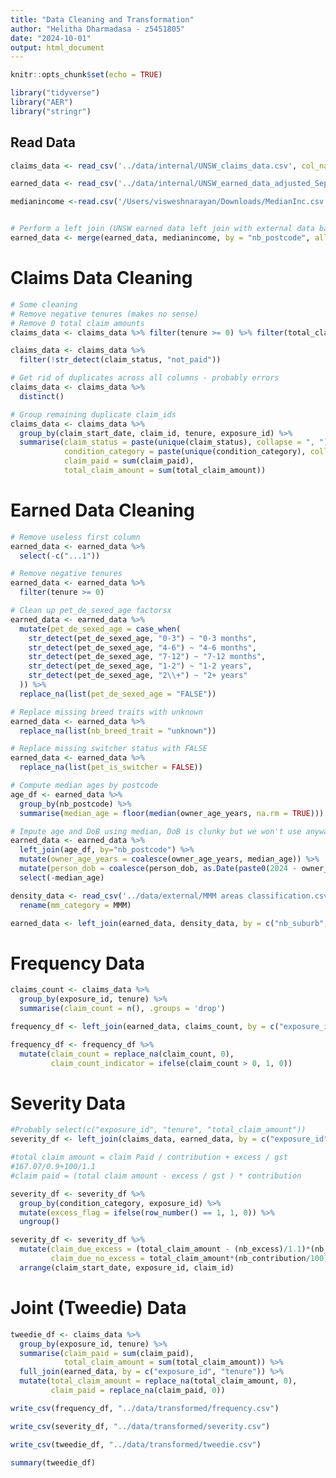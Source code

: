 ```yaml
---
title: "Data Cleaning and Transformation"
author: "Helitha Dharmadasa - z5451805"
date: "2024-10-01"
output: html_document
---
```


```r
knitr::opts_chunk$set(echo = TRUE)
```

```r
library("tidyverse")
library("AER")
library("stringr")
```

## Read Data

```r
claims_data <- read_csv('../data/internal/UNSW_claims_data.csv', col_names = TRUE)

earned_data <- read_csv('../data/internal/UNSW_earned_data_adjusted_Sep27.csv', col_names = TRUE)
```


```r
medianincome <-read.csv('/Users/visweshnarayan/Downloads/MedianInc.csv')


# Perform a left join (UNSW earned data left join with external data based on postcode)
earned_data <- merge(earned_data, medianincome, by = "nb_postcode", all.x = TRUE)

```
# Claims Data Cleaning

```r
# Some cleaning
# Remove negative tenures (makes no sense)
# Remove 0 total claim amounts
claims_data <- claims_data %>% filter(tenure >= 0) %>% filter(total_claim_amount > 0)

claims_data <- claims_data %>%
  filter(!str_detect(claim_status, "not_paid"))

# Get rid of duplicates across all columns - probably errors
claims_data <- claims_data %>%
  distinct()

# Group remaining duplicate claim_ids
claims_data <- claims_data %>%
  group_by(claim_start_date, claim_id, tenure, exposure_id) %>%
  summarise(claim_status = paste(unique(claim_status), collapse = ", "),
            condition_category = paste(unique(condition_category), collapse = ", "),  
            claim_paid = sum(claim_paid),
            total_claim_amount = sum(total_claim_amount))
```

# Earned Data Cleaning

```r
# Remove useless first column
earned_data <- earned_data %>%
  select(-c("...1"))

# Remove negative tenures
earned_data <- earned_data %>%
  filter(tenure >= 0)

# Clean up pet_de_sexed_age factorsx
earned_data <- earned_data %>%
  mutate(pet_de_sexed_age = case_when(
    str_detect(pet_de_sexed_age, "0-3") ~ "0-3 months",
    str_detect(pet_de_sexed_age, "4-6") ~ "4-6 months",
    str_detect(pet_de_sexed_age, "7-12") ~ "7-12 months",
    str_detect(pet_de_sexed_age, "1-2") ~ "1-2 years",
    str_detect(pet_de_sexed_age, "2\\+") ~ "2+ years"
  )) %>%
  replace_na(list(pet_de_sexed_age = "FALSE"))

# Replace missing breed traits with unknown
earned_data <- earned_data %>%
  replace_na(list(nb_breed_trait = "unknown"))

# Replace missing switcher status with FALSE
earned_data <- earned_data %>%
  replace_na(list(pet_is_switcher = FALSE))

# Compute median ages by postcode
age_df <- earned_data %>%
  group_by(nb_postcode) %>%
  summarise(median_age = floor(median(owner_age_years, na.rm = TRUE)))

# Impute age and DoB using median, DoB is clunky but we won't use anyway
earned_data <- earned_data %>%
  left_join(age_df, by="nb_postcode") %>%
  mutate(owner_age_years = coalesce(owner_age_years, median_age)) %>%
  mutate(person_dob = coalesce(person_dob, as.Date(paste0(2024 - owner_age_years, "-01-01")))) %>%
  select(-median_age)
```


```r
density_data <- read_csv('../data/external/MMM areas classification.csv') %>%
  rename(mm_category = MMM)

earned_data <- left_join(earned_data, density_data, by = c("nb_suburb", "nb_postcode", "nb_state"))
```


# Frequency Data

```r
claims_count <- claims_data %>% 
  group_by(exposure_id, tenure) %>% 
  summarise(claim_count = n(), .groups = 'drop')

frequency_df <- left_join(earned_data, claims_count, by = c("exposure_id", "tenure"))

frequency_df <- frequency_df %>%
  mutate(claim_count = replace_na(claim_count, 0),
         claim_count_indicator = ifelse(claim_count > 0, 1, 0))
```

# Severity Data

```r
#Probably select(c("exposure_id", "tenure", "total_claim_amount"))
severity_df <- left_join(claims_data, earned_data, by = c("exposure_id", "tenure"))

#total claim amount = claim Paid / contribution + excess / gst
#167.07/0.9+100/1.1
#claim paid = (total claim amount - excess / gst ) * contribution

severity_df <- severity_df %>%
  group_by(condition_category, exposure_id) %>%
  mutate(excess_flag = ifelse(row_number() == 1, 1, 0)) %>%
  ungroup()

severity_df <- severity_df %>% 
  mutate(claim_due_excess = (total_claim_amount - (nb_excess)/1.1)*(nb_contribution/100),
         claim_due_no_excess = total_claim_amount*(nb_contribution/100)) %>%
  arrange(claim_start_date, exposure_id, claim_id) 
```


# Joint (Tweedie) Data

```r
tweedie_df <- claims_data %>% 
  group_by(exposure_id, tenure) %>%
  summarise(claim_paid = sum(claim_paid),
            total_claim_amount = sum(total_claim_amount)) %>% 
  full_join(earned_data, by = c("exposure_id", "tenure")) %>%
  mutate(total_claim_amount = replace_na(total_claim_amount, 0),
         claim_paid = replace_na(claim_paid, 0))
```

```r
write_csv(frequency_df, "../data/transformed/frequency.csv")

write_csv(severity_df, "../data/transformed/severity.csv")

write_csv(tweedie_df, "../data/transformed/tweedie.csv")
```


```r
summary(tweedie_df)
```
```r


```


